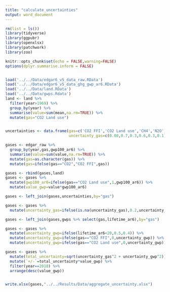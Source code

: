 ```yaml
---
title: "calculate_uncertainties"
output: word_document
---
```


```r

rm(list = ls())
library(tidyverse)
library(ggpubr)
library(openxlsx)
library(patchwork)
library(zoo)

knitr::opts_chunk$set(echo = FALSE,warning=FALSE)
options(dplyr.summarise.inform = FALSE)


load('../../Data/edgar6_v5_data_raw.RData')
load('../../Data/edgar6_v5_data_ghg_gwp_ar6.RData')
load('../../Data/land.RData')
load('../../Data/gwps.Rdata')
land <- land %>% 
  filter(year>1969) %>%
  group_by(year) %>% 
  summarise(value=sum(mean,na.rm=TRUE)) %>% 
  mutate(gas="CO2 Land use")


uncertainties <- data.frame(gas=c('CO2 FFI','CO2 Land use','CH4','N2O','Fgas','GHG'),
                            uncertainty_gas=c(0.08,0.7,0.3,0.6,0.3,0.1))

```


```r

gases <- edgar_raw %>%  
  group_by(year,gas,gwp100_ar6) %>% 
  summarise(value=sum(value,na.rm=TRUE)) %>%
  mutate(gas=as.character(gas)) %>% 
  mutate(gas=ifelse(gas=="CO2","CO2 FFI",gas))

gases <- rbind(gases,land)
gases <- gases %>% 
  mutate(gwp100_ar6=ifelse(gas=="CO2 Land use",1,gwp100_ar6)) %>% 
  mutate(value_gwp=value*gwp100_ar6)

gases <- left_join(gases,uncertainties,by="gas")

gases <- gases %>% 
  mutate(uncertainty_gas=ifelse(is.na(uncertainty_gas),0.2,uncertainty_gas))

gases <- left_join(gases,gwps %>% select(gas,lifetime_ar6),by="gas")

gases <- gases %>% 
  mutate(uncertainty_gwp=ifelse(lifetime_ar6<20,0.5,0.4)) %>% 
  mutate(uncertainty_gwp=ifelse(gas=="CO2 FFI",0,uncertainty_gwp)) %>% 
  mutate(uncertainty_gwp=ifelse(gas=="CO2 Land use",0,uncertainty_gwp))

gases <- gases %>% 
  mutate(total_uncertainty=sqrt(uncertainty_gas^2 + uncertainty_gwp^2)) %>% 
  mutate(`+/-`=total_uncertainty*value_gwp) %>% 
  filter(year==2018) %>% 
  arrange(desc(value_gwp))


write.xlsx(gases,"../../Results/Data/aggregate_uncertainty.xlsx")

```


